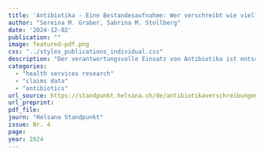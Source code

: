 ```yaml
---
title: 'Antibiotika - Eine Bestandesaufnahme: Wer verschreibt wie viel?'
author: "Sereina M. Graber, Sabrina M. Stollberg"
date: '2024-12-02'
publication: ""
image: featured-pdf.png
css: "../styles_publications_individual.css"
description: "Der verantwortungsvolle Einsatz von Antibiotika ist entscheidend, da ihre übermäßige Verwendung die Entstehung resistenter Bakterien begünstigt. Die vorliegende Studie hat untersucht, wie viele Antibiotika in der ambulanten Versorgung von welchen medizinischen Fachgruppen in der Schweiz verschrieben werden. Die Ergebnisse liefern unerwartete Erkenntnisse."
categories:
  - "health services research"
  - "claims data"
  - "antibiotics"
url_source: https://standpunkt.helsana.ch/de/antibiotikaverschreibungen-eine-bestandesaufnahme-wer-verschreibt-wie-viel
url_preprint:
pdf_file: 
journ: "Helsana Standpunkt"
issue: Nr. 4
page: 
year: 2024
---
```


